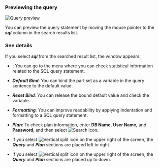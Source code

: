 ### Previewing the query

![Query preview](/img/db-sql-preview.png)

You can preview the query statement by moving the mouse pointer to the **_sql_** column in the search results list.

### See details

If you select **_sql_** from the searched result list, the <Cmdname sid="TTL06224" className="uitext" /> window appears.

<ImgLang img="db-sql-details-common.png" desc="SQL details" />

-   <Cmdname sid="BTN06225" className="uitext" />: You can go to the <Cmdname sid="statistics_sql" className="uitext" /> menu where you can check statistical information related to the SQL query statement.

-   **_Default Bind_**: You can bind the part set as a variable in the query sentence to the default value.

-   **_Reset Bind_**: You can release the bound default value and check the variable.

-   **_Formatting_**: You can improve readability by applying indentation and formatting to a SQL query statement.

-   **_Plan_**: To check plan information, enter **DB Name**, **User Name**, and **Password**, and then select ![Search icon](/img/ico-btn-search.png).

-   If you select ![Vertical split icon](/img/ic-column.svg) on the upper right of the screen, the **_Query_** and **_Plan_** sections are placed left to right.

-   If you select ![Vertical split icon](/img/ic-layout-horizontal.svg) on the upper right of the screen, the **_Query_** and **_Plan_** sections are placed up to down.
